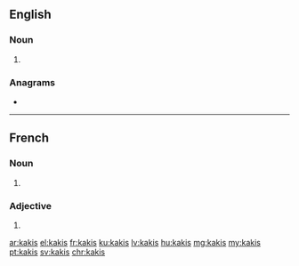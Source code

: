 {{also|kaķis}}
==English==

===Noun===
{{head|en|noun plural form}}

# {{plural of|kaki|lang=en}}

===Anagrams===
* {{l|en|kaiks}}

----

==French==

===Noun===
{{head|fr|noun plural form|g=?}}

# {{plural of|kaki|lang=fr}}

===Adjective===
{{head|fr|adjective form}}

# {{masculine plural of|kaki|lang=fr}}

[[ar:kakis]]
[[el:kakis]]
[[fr:kakis]]
[[ku:kakis]]
[[lv:kakis]]
[[hu:kakis]]
[[mg:kakis]]
[[my:kakis]]
[[pt:kakis]]
[[sv:kakis]]
[[chr:kakis]]